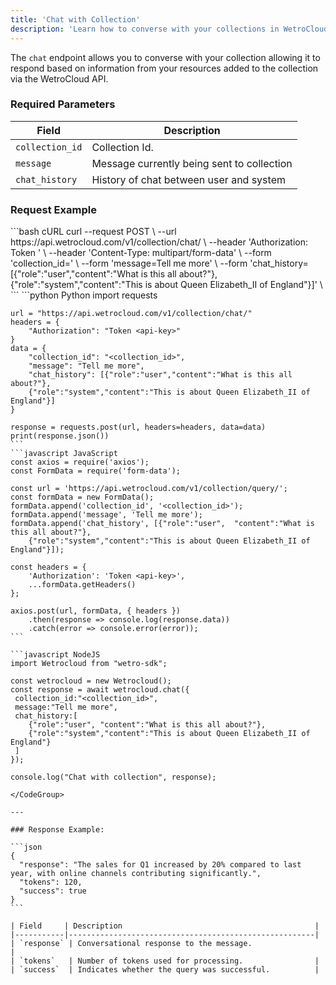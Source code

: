 ---
title: 'Chat with Collection'
description: 'Learn how to converse with your collections in WetroCloud'
---
The `chat` endpoint allows you to converse with your collection allowing it to respond based on information from your resources added to the collection via the WetroCloud API.  

### Required Parameters
| Field               | Description                                          |
|---------------------|------------------------------------------------------|
| `collection_id`     | Collection Id.                                       |
| `message`           | Message currently being sent to collection           |
| `chat_history`      | History of chat between user and system              |

### Request Example
<CodeGroup>
    ```bash cURL
    curl --request POST \
        --url https://api.wetrocloud.com/v1/collection/chat/ \
        --header 'Authorization: Token <api-key>' \
        --header 'Content-Type: multipart/form-data' \
        --form 'collection_id=<collection_id>' \
        --form 'message=Tell me more' \
        --form 'chat_history=[{"role":"user","content":"What is this all about?"}, {"role":"system","content":"This is about Queen Elizabeth_II of England"}]' \
    ```
    ```python Python
    import requests

    url = "https://api.wetrocloud.com/v1/collection/chat/"
    headers = {
        "Authorization": "Token <api-key>"
    }
    data = {
        "collection_id": "<collection_id>",
        "message": "Tell me more",
        "chat_history": [{"role":"user","content":"What is this all about?"}, 
        {"role":"system","content":"This is about Queen Elizabeth_II of England"}]
    }

    response = requests.post(url, headers=headers, data=data)
    print(response.json())
    ```
    ```javascript JavaScript
    const axios = require('axios');
    const FormData = require('form-data');

    const url = 'https://api.wetrocloud.com/v1/collection/query/';
    const formData = new FormData();
    formData.append('collection_id', '<collection_id>');
    formData.append('message', 'Tell me more');
    formData.append('chat_history', [{"role":"user",  "content":"What is this all about?"}, 
        {"role":"system","content":"This is about Queen Elizabeth_II of England"}]);

    const headers = {
        'Authorization': 'Token <api-key>',
        ...formData.getHeaders()
    };

    axios.post(url, formData, { headers })
        .then(response => console.log(response.data))
        .catch(error => console.error(error));
    ```

    ```javascript NodeJS
    import Wetrocloud from "wetro-sdk";

    const wetrocloud = new Wetrocloud();
    const response = await wetrocloud.chat({
     collection_id:"<collection_id>",
     message:"Tell me more",
     chat_history:[
        {"role":"user", "content":"What is this all about?"}, 
        {"role":"system","content":"This is about Queen Elizabeth_II of England"}
     ]
    });

    console.log("Chat with collection", response);
````
</CodeGroup> 

---

### Response Example:

```json
{
  "response": "The sales for Q1 increased by 20% compared to last year, with online channels contributing significantly.",
  "tokens": 120,
  "success": true
}
```

| Field     | Description                                           |
|-----------|-------------------------------------------------------|
| `response` | Conversational response to the message.                |
| `tokens`   | Number of tokens used for processing.                |
| `success`  | Indicates whether the query was successful.          |
